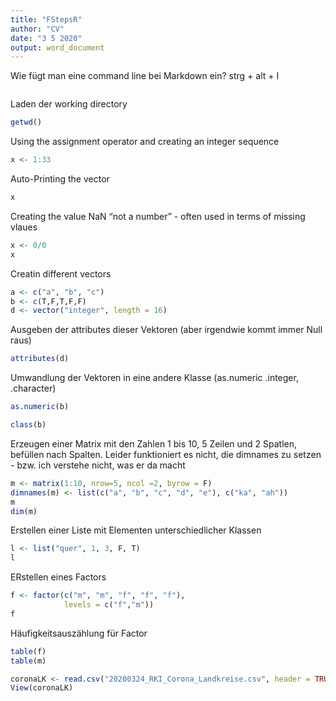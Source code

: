 ```yaml
---
title: "FStepsR"
author: "CV"
date: "3 5 2020"
output: word_document
---
```


Wie fügt man eine command line bei Markdown ein? 
strg + alt + I 

```r

```

Laden der working directory 
```r
getwd()
```


Using the assignment operator and creating an integer sequence
```r
x <- 1:33
```

Auto-Printing the vector 
```r
x
```

Creating the value NaN "not a number" - often used in terms of missing vlaues
```r
x <- 0/0
x
```

Creatin different vectors
```r
a <- c("a", "b", "c")
b <- c(T,F,T,F,F)
d <- vector("integer", length = 16)
```

Ausgeben der attributes dieser Vektoren (aber irgendwie kommt immer Null raus)
```r
attributes(d)
```

Umwandlung der Vektoren in eine andere Klasse (as.numeric .integer, .character)
```r
as.numeric(b)
```

```r
class(b)
```

Erzeugen einer Matrix
mit den Zahlen 1 bis 10, 5 Zeilen und 2 Spatlen, befüllen nach Spalten. Leider funktioniert es nicht, die dimnames zu setzen - bzw. ich verstehe nicht, was er da macht  
```r
m <- matrix(1:10, nrow=5, ncol =2, byrow = F)
dimnames(m) <- list(c("a", "b", "c", "d", "e"), c("ka", "ah"))
m
dim(m)
```

Erstellen einer Liste mit Elementen unterschiedlicher Klassen 
```r
l <- list("quer", 1, 3, F, T)
l
```
ERstellen eines Factors 
```r
f <- factor(c("m", "m", "f", "f", "f"),
            levels = c("f","m"))
f
```

Häufigkeitsauszählung für Factor 

```r
table(f)
table(m)
```


```r
coronaLK <- read.csv("20200324_RKI_Corona_Landkreise.csv", header = TRUE, nrows = 413)
View(coronaLK)
```

